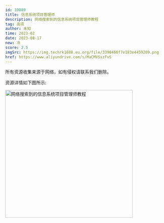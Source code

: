 ```yaml
---
id: 10089
title: 信息系统项目管理师
description: 网络搜索到的信息系统项目管理师教程
tag: 高项
author: 未知
time: 2023-02
date: 2023-08-17
new: 冷
score: 2.5
imgSrc: https://img.techrk1688.eu.org/file/3398460f7e183e4459209.png
href: https://www.aliyundrive.com/s/MaCMVSxzFvS
---
```


<Callout type="danger">
  所有资源收集来源于网络，如有侵权请联系我们删除。
</Callout>

资源详情如下图所示:

<Image
  src="https://img.techrk1688.eu.org/file/2633690b805affc927434.png"
  height="404"
  width="auto"
  alt="网络搜索到的信息系统项目管理师教程"
  priority={true}
/>
